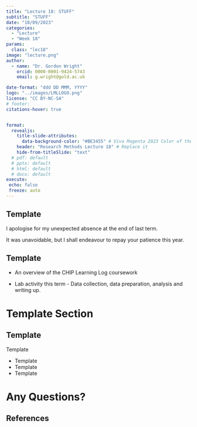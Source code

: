 ```yaml
---
title: "Lecture 18: STUFF"
subtitle: "STUFF"
date: "10/09/2023"
categories: 
  - "Lecture"
  - "Week 18"
params:
  class: "lec18"
image: "lecture.png"
author: 
  - name: "Dr. Gordon Wright"
    orcid: 0000-0001-9424-5743
    email: g.wright@gold.ac.uk

date-format: "ddd DD MMM, YYYY"
logo: "../images/LMLLOGO.png"
license: "CC BY-NC-SA"
# footer: 
citations-hover: true


format: 
  revealjs: 
    title-slide-attributes: 
      data-background-color: "#BE3455" # Viva Magenta 2023 Color of the year
    header: "Research Methods Lecture 18" # Replace it
    hide-from-titleSlide: "text"
  # pdf: default
  # pptx: default
  # html: default
  # docx: default  
execute:
 echo: false
 freeze: auto
---
```


## Template

I apologise for my unexpected absence at the end of last term.

It was unavoidable, but I shall endeavour to repay your patience this
year.

## Template

-   An overview of the CHIP Learning Log coursework

-   Lab activity this term - Data collection, data preparation, analysis
    and writing up.

# Template Section

## Template

::: incremental
Template

-   Template
-   Template
-   Template
:::

# Any Questions?

## References
